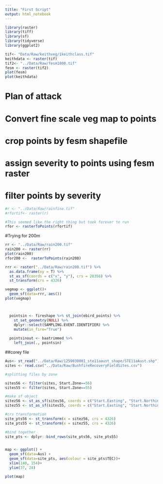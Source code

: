 ```yaml
---
title: "First Script"
output: html_notebook
---
```


```r
library(raster)
library(tiff)
library(sf)
library(tidyverse)
library(ggplot2)
```


```r
tif<- "Data/Raw/keithveg/1keithclass.tif"
keithdata <- raster(tif)
tif2<- "../Data/Raw/fesm1000.tif"
fesm <- raster(tif2)
plot(fesm)
plot(keithdata)
```
# Plan of attack
# Convert fine scale veg map to points
# crop points by fesm shapefile
# assign severity to points using fesm raster
# filter points by severity
```r
#r <- "../Data/Raw/rainfine.tif"
#rfortif<- raster(r)

#This seemed like the right thing but took forever to run
rfor <- rasterToPoints(rfortif)

```
#Trying for 200m
```r
rr <- "../Data/Raw/rain200.tif"
rain200 <- raster(rr)
plot(rain200)
rfor200 <-  rasterToPoints(rain200)

rrr <- raster("../Data/Raw/rain200.tif") %>% 
  as.data.frame(xy = T) %>% 
  st_as_sf(coords = c("x", "y"), crs = 28356) %>% 
  st_transform(crs = 4326)

vegmap <- ggplot()+
  geom_sf(data=rrr, aes())
plot(vegmap)



  pointsin <- fireshape %>% st_join(ebird_points) %>% 
    st_set_geometry(NULL) %>% 
    dplyr::select(SAMPLING.EVENT.IDENTIFIER) %>% 
    mutate(in_fire="True")
  
  pointsinout <- baatrimmed %>%
    left_join(., pointsin)
```

##corey file
```r
Aus<- st_read("../Data/Raw/1259030001_ste11aaust_shape/STE11aAust.shp")
sites <- read.csv("../Data/Raw/BushfireRecoveryFieldSites.csv")

#splitting files by zone

sites56 <- filter(sites, Start.Zone==56)
sites55 <- filter(sites, Start.Zone==55)

#make sf object
sitez56 <- st_as_sf(sites56, coords = c("Start.Easting", "Start.Northing"), crs = st_crs(28356))
sitez55 <- st_as_sf(sites55, coords = c("Start.Easting", "Start.Northing"), crs = st_crs(28355))

#crs transformation
site_pts56 <- st_transform(x = sitez56, crs = 4326)
site_pts55 <- st_transform(x = sitez55, crs = 4326)

#bind together
site_pts <- dplyr::bind_rows(site_pts56, site_pts55)


map <- ggplot() +
  geom_sf(data=Aus) +
  geom_sf(data=site_pts, aes(colour = site_pts$TEC))+
  xlim(140, 154)+
  ylim(37, 28)

plot(map)
```

